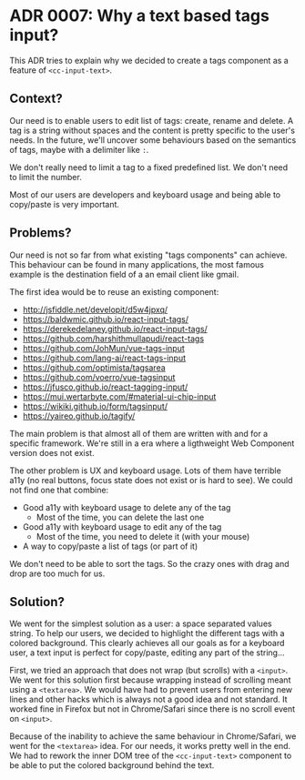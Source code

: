 
<Meta title="📌 Docs|Architecture Decision Records/ADR 0007: Why a text based tags input?" />

# ADR 0007: Why a text based tags input?

This ADR tries to explain why we decided to create a tags component as a feature of `<cc-input-text>`.

## Context?

Our need is to enable users to edit list of tags: create, rename and delete.
A tag is a string without spaces and the content is pretty specific to the user's needs.
In the future, we'll uncover some behaviours based on the semantics of tags, maybe with a delimiter like `:`.

We don't really need to limit a tag to a fixed predefined list.
We don't need to limit the number.

Most of our users are developers and keyboard usage and being able to copy/paste is very important.

## Problems?

Our need is not so far from what existing "tags components" can achieve. 
This behaviour can be found in many applications, the most famous example is the destination field of a an email client like gmail.

The first idea would be to reuse an existing component:

* http://jsfiddle.net/developit/d5w4jpxq/
* https://baldwmic.github.io/react-input-tags/
* https://derekedelaney.github.io/react-input-tags/
* https://github.com/harshithmullapudi/react-tags
* https://github.com/JohMun/vue-tags-input
* https://github.com/lang-ai/react-tags-input
* https://github.com/optimista/tagsarea
* https://github.com/voerro/vue-tagsinput
* https://jfusco.github.io/react-tagging-input/
* https://mui.wertarbyte.com/#material-ui-chip-input
* https://wikiki.github.io/form/tagsinput/
* https://yaireo.github.io/tagify/

The main problem is that almost all of them are written with and for a specific framework.
We're still in a era where a ligthweight Web Component version does not exist.

The other problem is UX and keyboard usage.
Lots of them have terrible a11y (no real buttons, focus state does not exist or is hard to see).
We could not find one that combine:

* Good a11y with keyboard usage to delete any of the tag
  * Most of the time, you can delete the last one
* Good a11y with keyboard usage to edit any of the tag
  * Most of the time, you need to delete it (with your mouse)
* A way to copy/paste a list of tags (or part of it)

We don't need to be able to sort the tags.
So the crazy ones with drag and drop are too much for us.

## Solution?

We went for the simplest solution as a user: a space separated values string.
To help our users, we decided to highlight the different tags with a colored background.
This clearly achieves all our goals as for a keyboard user, a text input is perfect for copy/paste, editing any part of the string...

First, we tried an approach that does not wrap (but scrolls) with a `<input>`.
We went for this solution first because wrapping instead of scrolling meant using a `<textarea>`.
We would have had to prevent users from entering new lines and other hacks which is always not a good idea and not standard.
It worked fine in Firefox but not in Chrome/Safari since there is no scroll event on `<input>`.

Because of the inability to achieve the same behaviour in Chrome/Safari, we went for the `<textarea>` idea.
For our needs, it works pretty well in the end.
We had to rework the inner DOM tree of the `<cc-input-text>` component to be able to put the colored background behind the text.
